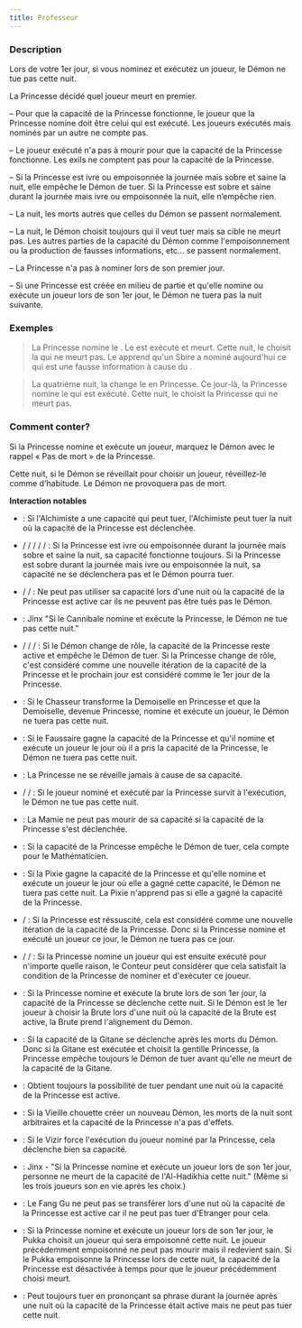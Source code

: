```yaml
---
title: Professeur
---
```



<Role PROFESSEUR header />

### Description

Lors de votre 1er jour, si vous nominez et exécutez un joueur, le Démon ne tue pas cette nuit.

La Princesse décidé quel joueur meurt en premier.

–	Pour que la capacité de la Princesse fonctionne, le joueur que la Princesse nomine doit être celui qui est exécuté. Les joueurs exécutés mais nominés par un autre ne compte pas.

–	Le joueur exécuté n'a pas à mourir pour que la capacité de la Princesse fonctionne. Les exils ne comptent pas pour la capacité de la Princesse.

–	Si la Princesse est ivre ou empoisonnée la journée mais sobre et saine la nuit, elle empêche le Démon de tuer. Si la Princesse est sobre et saine durant la journée mais ivre ou empoisonnée la nuit, elle n’empêche rien.

–	La nuit, les morts autres que celles du Démon se passent normalement.

–	La nuit, le Démon choisit toujours qui il veut tuer mais sa cible ne meurt pas. Les autres parties de la capacité du Démon comme l'empoisonnement ou la production de fausses informations, etc… se passent normalement.

–	La Princesse n'a pas à nominer lors de son premier jour.

–	Si une Princesse est créée en milieu de partie et qu'elle nomine ou exécute un joueur lors de son 1er jour, le Démon ne tuera pas la nuit suivante.

### Exemples

> La Princesse nomine le <Role PREDICATEUR />. Le <Role PREDICATEUR /> est exécuté et meurt. Cette nuit, le <Role VORTOX /> choisit la <Role PIXIE /> qui ne meurt pas. Le <Role CRIEUR /> apprend qu'un Sbire a nominé aujourd'hui ce qui est une fausse information à cause du <Role VORTOX />.

> La quatrième nuit, la <Role VIEILLE_CHOUETTE /> change le <Role REVEUR /> en Princesse. Ce jour-là, la Princesse nomine le <Role ZELOTE /> qui est exécuté. Cette nuit, le <Role KAZALI /> choisit la Princesse qui ne meurt pas.

### Comment conter?

Si la Princesse nomine et exécute un joueur, marquez le Démon avec le rappel « Pas de mort » de la Princesse.

Cette nuit, si le Démon se réveillait pour choisir un joueur, réveillez-le comme d'habitude. Le Démon ne provoquera pas de mort.

**Interaction notables**

- <Role ALCHIMISTE /> : Si l'Alchimiste a une capacité qui peut tuer, l'Alchimiste peut tuer la nuit où la capacité de la Princesse est déclenchée.

- <Role AUBERGISTE /> / <Role MARIN /> / <Role MENESTREL /> / <Role DULCINEE /> / <Role EMPOISONNEUR /> / <Role XAAN /> : Si la Princesse est ivre ou empoisonnée durant la journée mais sobre et saine la nuit, sa capacité fonctionne toujours. Si la Princesse est sobre durant la journée mais ivre ou empoisonnée la nuit, sa capacité ne se déclenchera pas et le Démon pourra tuer.

- <Role BANSHEE /> /<Role ENFANT_DE_CHOEUR /> / <Role SAGE /> : Ne peut pas utiliser sa capacité lors d'une nuit où la capacité de la Princesse est active car ils ne peuvent pas être tués pas le Démon.

- <Role CANNIBALE /> : Jinx "Si le Cannibale nomine et exécute la Princesse, le Démon ne tue pas cette nuit."

- <Role CHARMEUR_DE_SERPENT /> / <Role INGENIEUR /> / <Role BARBIER /> / <Role CHAPELIER /> : Si le Démon change de rôle, la capacité de la Princesse reste active et empêche le Démon de tuer. Si la Princesse change de rôle, c'est considéré comme une nouvelle itération de la capacité de la Princesse et le prochain jour est considéré comme le 1er jour de la Princesse.

- <Role CHASSEUR /> : Si le Chasseur transforme la Demoiselle en Princesse et que la Demoiselle, devenue Princesse, nomine et exécute un joueur, le Démon ne tuera pas cette nuit.

- <Role FAUSSAIRE /> : Si le Faussaire gagne la capacité de la Princesse et qu'il nomine et exécute un joueur le jour où il a pris la capacité de la Princesse, le Démon ne tuera pas cette nuit.

- <Role FEMME_DE_CHAMBRE /> : La Princesse ne se réveille jamais à cause de sa capacité.

- <Role HERBORISTE /> / <Role PACIFISTE /> / <Role AVOCAT_DU_DIABLE /> : Si le joueur nominé et exécuté par la Princesse survit à l'exécution, le Démon ne tue pas cette nuit.

- <Role MAMIE /> : La Mamie ne peut pas mourir de sa capacité si la capacité de la Princesse s'est déclenchée.

- <Role MATHEMATICIEN /> : Si la capacité de la Princesse empêche le Démon de tuer, cela compte pour le Mathématicien.

- <Role PIXIE />: Si la Pixie gagne la capacité de la Princesse et qu'elle nomine et exécute un joueur le jour où elle a gagné cette capacité, le Démon ne tuera pas cette nuit. La Pixie n'apprend pas si elle a gagné la capacité de la Princesse.

- <Role PROFESSEUR /> / <Role SHABALOTH /> : Si la Princesse est réssuscité, cela est considéré comme une nouvelle itération de la capacité de la Princesse. Donc si la Princesse nomine et exécuté un joueur ce jour, le Démon ne tuera pas ce jour.

- <Role PUCELLE /> / <Role BETE_DE_FOIRE /> / <Role CERENOVUS /> : Si la Princesse nomine un joueur qui est ensuite exécuté pour n'importe quelle raison, le Conteur peut considérer que cela satisfait la condition de la Princesse de nominer et d'exécuter ce joueur.

- <Role BRUTE /> : Si la Princesse nomine et exécute la brute lors de son 1er jour, la capacité de la Princesse se déclenche cette nuit. Si le Démon est le 1er joueur à choisir la Brute lors d'une nuit où la capacité de la Brute est active, la Brute prend l'alignement du Démon.

- <Role GITANE /> : Si la capacité de la Gitane se déclenche après les morts du Démon. Donc si la Gitane est exécutée et choisit la gentille Princesse, la Princesse empêche toujours le Démon de tuer avant qu'elle ne meurt de la capacité de la Gitane.

- <Role PARRAIN /> : Obtient toujours la possibilité de tuer pendant une nuit où la capacité de la Princesse est active.

- <Role VIEILLE_CHOUETTE />: Si la Vieille chouette créer un nouveau Démon, les morts de la nuit sont arbitraires et la capacité de la Princesse n'a pas d'effets.

- <Role VIZIR /> : Si le Vizir force l'exécution du joueur nominé par la Princesse, cela déclenche bien sa capacité.

- <Role AL_HADIKHIA /> : Jinx - "Si la Princesse nomine et exécute un joueur lors de son 1er jour, personne ne meurt de la capacité de l'Al-Hadikhia cette nuit." (Même si les trois joueurs son en vie après les choix.)

- <Role FANG_GU /> : Le Fang Gu ne peut pas se transférer lors d'une nut où la capacité de la Princesse est active car il ne peut pas tuer d'Etranger pour cela.

- <Role PUKKA />: Si la Princesse nomine et exécute un joueur lors de son 1er jour, le Pukka choisit un joueur qui sera empoisonné cette nuit. Le joueur précédemment empoisonné ne peut pas mourir mais il redevient sain. Si le Pukka empoisonne la Princesse lors de cette nuit, la capacité de la Princesse est désactivée à temps pour que le joueur précédemment choisi meurt.

- <Role YAGGABLABLA /> : Peut toujours tuer en prononçant sa phrase durant la journée après une nuit où la capacité de la Princesse était active mais ne peut pas tuer cette nuit.